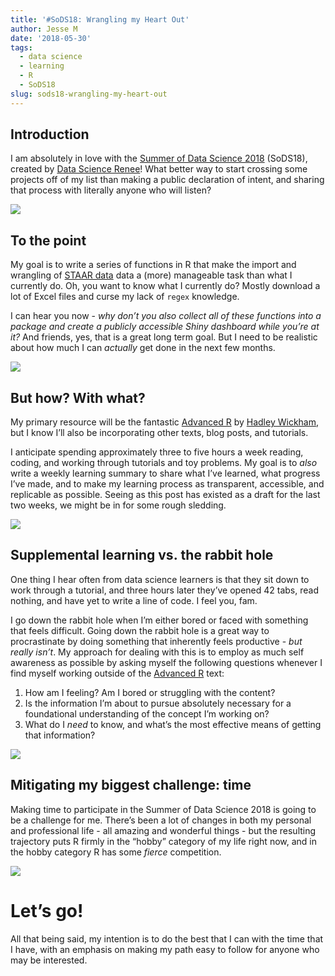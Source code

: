 ```yaml
---
title: '#SoDS18: Wrangling my Heart Out'
author: Jesse M
date: '2018-05-30'
tags:
  - data science
  - learning
  - R
  - SoDS18
slug: sods18-wrangling-my-heart-out
---
```


## Introduction

I am absolutely in love with the [Summer of Data Science 2018](https://www.becomingadatascientist.com/2018/05/28/summer-of-data-science-2018-sods18-launch-day/) (SoDS18), created by [Data Science Renee](https://twitter.com/BecomingDataSci)! What better way to start crossing some projects off of my list than making a public declaration of intent, and sharing that process with literally anyone who will listen?

![](https://media.giphy.com/media/3oeSB6pawq6G99xCXS/giphy.gif)

## To the point

My goal is to write a series of functions in R that make the import and wrangling of [STAAR data](https://tea.texas.gov/perfreport/tapr/index.html) data a (more) manageable task than what I currently do. Oh, you want to know what I currently do? Mostly download a lot of Excel files and curse my lack of `regex` knowledge.  

I can hear you now - _why don't you also collect all of these functions into a package and create a publicly accessible Shiny dashboard while you're at it?_ And friends, yes, that is a great long term goal. But I need to be realistic about how much I can _actually_ get done in the next few months. 

![](https://media.giphy.com/media/d3MM1x4rVjLkgNWg/giphy.gif)


## But how? With what?

My primary resource will be the fantastic [Advanced R](http://adv-r.had.co.nz/) by [Hadley Wickham](https://twitter.com/hadleywickham), but I know I'll also be incorporating other texts, blog posts, and tutorials.

I anticipate spending approximately three to five hours a week reading, coding, and working through tutorials and toy problems. My goal is to _also_ write a weekly learning summary to share what I've learned, what progress I've made, and to make my learning process as transparent, accessible, and replicable as possible. Seeing as this post has existed as a draft for the last two weeks, we might be in for some rough sledding.

![](https://media.giphy.com/media/PmdMejvEShVJu/giphy.gif)

## Supplemental learning vs. the rabbit hole

One thing I hear often from data science learners is that they sit down to work through a tutorial, and three hours later they've opened 42 tabs, read nothing, and have yet to write a line of code. I feel you, fam.

I go down the rabbit hole when I'm either bored or faced with something that feels difficult. Going down the rabbit hole is a great way to procrastinate by doing something that inherently feels productive - _but really isn't_. My approach for dealing with this is to employ as much self awareness as possible by asking myself the following questions whenever I find myself working outside of the [Advanced R](http://adv-r.had.co.nz/) text:

1. How am I feeling? Am I bored or struggling with the content? 
2. Is the information I'm about to pursue absolutely necessary for a foundational understanding of the concept I'm working on?
3. What do I _need_ to know, and what's the most effective means of getting that information?

![](https://media.giphy.com/media/3o6gE2SmFWRmpwCE2Q/giphy.gif)

## Mitigating my biggest challenge: time

Making time to participate in the Summer of Data Science 2018 is going to be a challenge for me. There's been a lot of changes in both my personal and professional life - all amazing and wonderful things - but the resulting trajectory puts R firmly in the "hobby" category of my life right now, and in the hobby category R has some _fierce_ competition.

![](https://media.giphy.com/media/zrgqFogFDV160/giphy.gif)


# Let's go!

All that being said, my intention is to do the best that I can with the time that I have, with an emphasis on making my path easy to follow for anyone who may be interested.

